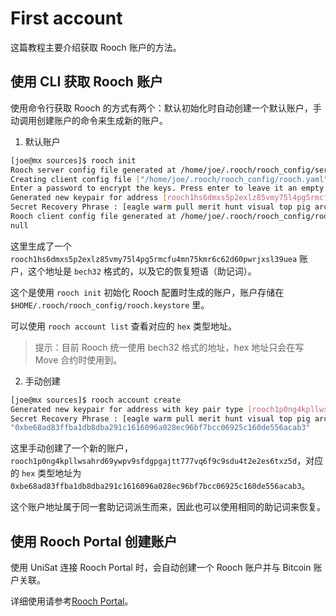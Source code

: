 # First account

这篇教程主要介绍获取 Rooch 账户的方法。

## 使用 CLI 获取 Rooch 账户

使用命令行获取 Rooch 的方式有两个：默认初始化时自动创建一个默认账户，手动调用创建账户的命令来生成新的账户。

1. 默认账户

```bash
[joe@mx sources]$ rooch init
Rooch server config file generated at /home/joe/.rooch/rooch_config/server.yaml
Creating client config file ["/home/joe/.rooch/rooch_config/rooch.yaml"].
Enter a password to encrypt the keys. Press enter to leave it an empty password:
Generated new keypair for address [rooch1hs6dmxs5p2exlz85vmy75l4pg5rmcfu4mn75kmr6c62d60pwrjxsl39uea]
Secret Recovery Phrase : [eagle warm pull merit hunt visual top pig arctic derive observe village]
Rooch client config file generated at /home/joe/.rooch/rooch_config/rooch.yaml
null
```

这里生成了一个 `rooch1hs6dmxs5p2exlz85vmy75l4pg5rmcfu4mn75kmr6c62d60pwrjxsl39uea` 账户，这个地址是 `bech32` 格式的，以及它的恢复短语（助记词）。

这个是使用 `rooch init` 初始化 Rooch 配置时生成的账户，账户存储在 `$HOME/.rooch/rooch_config/rooch.keystore` 里。

可以使用 `rooch account list` 查看对应的 `hex` 类型地址。

> 提示：目前 Rooch 统一使用 bech32 格式的地址，hex 地址只会在写 Move 合约时使用到。

2. 手动创建

```bash
[joe@mx sources]$ rooch account create
Generated new keypair for address with key pair type [rooch1p0ng4kpllwsahrd69ywpv9sfdgpgajtt777vq6f9c9sdu4t2e2es6txz5d]
Secret Recovery Phrase : [eagle warm pull merit hunt visual top pig arctic derive observe village]
"0xbe68ad83ffba1db8dba291c1616096a028ec96bf7bcc06925c160de556acab3"
```

这里手动创建了一个新的账户，`rooch1p0ng4kpllwsahrd69ywpv9sfdgpgajtt777vq6f9c9sdu4t2e2es6txz5d`，对应的 `hex` 类型地址为 `0xbe68ad83ffba1db8dba291c1616096a028ec96bf7bcc06925c160de556acab3`。

这个账户地址属于同一套助记词派生而来，因此也可以使用相同的助记词来恢复。

## 使用 Rooch Portal 创建账户

使用 UniSat 连接 Rooch Portal 时，会自动创建一个 Rooch 账户并与 Bitcoin 账户关联。

详细使用请参考[Rooch Portal](../../learn/miscellaneous/portal)。
